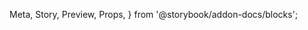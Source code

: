   Meta,
  Story,
  Preview,
  Props,
} from '@storybook/addon-docs/blocks';

<Meta title="Forms/Fields/Checkset" component={Checkset} />

<Preview>
  <Story name="Collapsible">
    <Form debug initialValues={{ demo: false }}>
      <Field
        name="demo"
        type="checkset"
        options={['One', 'Two', 'Three']}
      />
    </Form>
  </Story>
</Preview>

<Preview>
  <Story name="Static">
    <Form debug initialValues={{ demo: false }}>
      <Field
        name="demo"
        type="checkset"
        options={['One', 'Two', 'Three']}
        collapse={false}
      />
    </Form>
  </Story>
</Preview>
